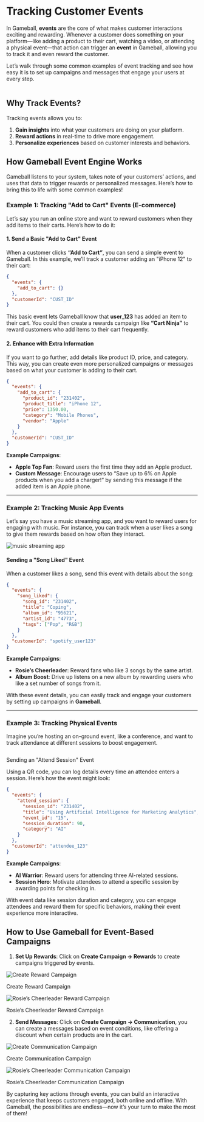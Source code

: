 # Tracking Customer Events

In Gameball, **events** are the core of what makes customer interactions exciting and rewarding. Whenever a customer does something on your platform—like adding a product to their cart, watching a video, or attending a physical event—that action can trigger an **event** in Gameball, allowing you to track it and even reward the customer.

Let’s walk through some common examples of event tracking and see how easy it is to set up campaigns and messages that engage your users at every step.

<Frame><img src="https://873157020-files.gitbook.io/~/files/v0/b/gitbook-x-prod.appspot.com/o/spaces%2FElcuAgxn15Pk6F2fINKe%2Fuploads%2Fxg9SsRnfb2zoYk2DTifn%2Fgameball-events-abstract.png?alt=media&#x26;token=e9758dc1-5f5a-4654-a544-b5a6f59477eb" alt=""><figcaption></figcaption></Frame>

## Why Track Events?

Tracking events allows you to:

1. **Gain insights** into what your customers are doing on your platform.
2. **Reward actions** in real-time to drive more engagement.
3. **Personalize experiences** based on customer interests and behaviors.

## How Gameball Event Engine Works

Gameball listens to your system, takes note of your customers’ actions, and uses that data to trigger rewards or personalized messages. Here’s how to bring this to life with some common examples!

### Example 1: Tracking "Add to Cart" Events (E-commerce)

Let’s say you run an online store and want to reward customers when they add items to their carts. Here’s how to do it:

#### 1. Send a Basic "Add to Cart" Event

When a customer clicks **“Add to Cart”**, you can send a simple event to Gameball. In this example, we’ll track a customer adding an "iPhone 12" to their cart:

```json
{
  "events": {
    "add_to_cart": {}
  },
  "customerId": "CUST_ID"
}
```

This basic event lets Gameball know that **user\_123** has added an item to their cart. You could then create a rewards campaign like **“Cart Ninja”** to reward customers who add items to their cart frequently.

#### 2. Enhance with Extra Information

If you want to go further, add details like product ID, price, and category. This way, you can create even more personalized campaigns or messages based on what your customer is adding to their cart.

```json
{
  "events": {
    "add_to_cart": {
      "product_id": "231402",
      "product_title": "iPhone 12",
      "price": 1350.00,
      "category": "Mobile Phones",
      "vendor": "Apple"
    }
  },
  "customerId": "CUST_ID"
}
```

**Example Campaigns**:

* **Apple Top Fan**: Reward users the first time they add an Apple product.
* **Custom Message**: Encourage users to “Save up to 6% on Apple products when you add a charger!” by sending this message if the added item is an Apple phone.

***

### Example 2: Tracking Music App Events

Let’s say you have a music streaming app, and you want to reward users for engaging with music. For instance, you can track when a user likes a song to give them rewards based on how often they interact.

<Frame><img src="https://873157020-files.gitbook.io/~/files/v0/b/gitbook-x-prod.appspot.com/o/spaces%2FElcuAgxn15Pk6F2fINKe%2Fuploads%2FHC4AjpJRxwuztN5GmndY%2Fsong_liked.avif?alt=media&#x26;token=c9c0f560-0f12-4f35-bc29-4a2d950f3deb" alt="music streaming app"><figcaption></figcaption></Frame>

#### Sending a "Song Liked" Event

When a customer likes a song, send this event with details about the song:

```json
{
  "events": {
    "song_liked": {
      "song_id": "231402",
      "title": "Coping",
      "album_id": "95621",
      "artist_id": "4773",
      "tags": ["Pop", "R&B"]
    }
  },
  "customerId": "spotify_user123"
}
```

**Example Campaigns**:

* **Rosie’s Cheerleader**: Reward fans who like 3 songs by the same artist.
* **Album Boost**: Drive up listens on a new album by rewarding users who like a set number of songs from it.

With these event details, you can easily track and engage your customers by setting up campaigns in **Gameball**.

***

### Example 3: Tracking Physical Events

Imagine you’re hosting an on-ground event, like a conference, and want to track attendance at different sessions to boost engagement.

<Frame><img src="https://content.gitbook.com/content/ElcuAgxn15Pk6F2fINKe/blobs/VxIrG07NTgJwyhwTfydj/Tracking%20Player%20Events%20(2).png" alt=""><figcaption></figcaption></Frame>

Sending an "Attend Session" Event

Using a QR code, you can log details every time an attendee enters a session. Here’s how the event might look:

```json
{
  "events": {
    "attend_session": {
      "session_id": "231402",
      "title": "Using Artificial Intelligence for Marketing Analytics",
      "event_id": "15",
      "session_duration": 90,
      "category": "AI"
    }
  },
  "customerId": "attendee_123"
}
```

**Example Campaigns**:

* **AI Warrior**: Reward users for attending three AI-related sessions.
* **Session Hero**: Motivate attendees to attend a specific session by awarding points for checking in.

With event data like session duration and category, you can engage attendees and reward them for specific behaviors, making their event experience more interactive.

## How to Use Gameball for Event-Based Campaigns

1. **Set Up Rewards**: Click on **Create Campaign → Rewards** to create campaigns triggered by events.

<Frame><img src="https://873157020-files.gitbook.io/~/files/v0/b/gitbook-x-prod.appspot.com/o/spaces%2FElcuAgxn15Pk6F2fINKe%2Fuploads%2Fla6NKYQB2b3Rzxkob8pF%2FReward%20Campaign.gif?alt=media&#x26;token=baf20f23-0656-489e-ba15-b59dc76b2af3" alt="Create Reward Campaign"><figcaption><p>Create Reward Campaign</p></figcaption></Frame>

<Frame><img src="https://873157020-files.gitbook.io/~/files/v0/b/gitbook-x-prod.appspot.com/o/spaces%2FElcuAgxn15Pk6F2fINKe%2Fuploads%2FlD85DmT9pFHDeopXogen%2Fimage.png?alt=media&#x26;token=745a00d2-21a0-412d-ae07-ece6bceb88bb" alt="Rosie’s Cheerleader Reward Campaign"><figcaption><p>Rosie’s Cheerleader Reward Campaign</p></figcaption></Frame>

2. **Send Messages**: Click on **Create Campaign → Communication**, you can create a messages based on event conditions, like offering a discount when certain products are in the cart.

<Frame><img src="https://873157020-files.gitbook.io/~/files/v0/b/gitbook-x-prod.appspot.com/o/spaces%2FElcuAgxn15Pk6F2fINKe%2Fuploads%2Fm1abGtsY94IFu874O4ih%2FCommunication%20Campaign.gif?alt=media&#x26;token=eb1cf869-0a27-4a30-b4d1-e4539fd68bf5" alt="Create Communication Campaign"><figcaption><p>Create Communication Campaign</p></figcaption></Frame>

<Frame><img src="https://873157020-files.gitbook.io/~/files/v0/b/gitbook-x-prod.appspot.com/o/spaces%2FElcuAgxn15Pk6F2fINKe%2Fuploads%2FONlFAXZAOD0mHYb5lWFj%2Fimage.png?alt=media&#x26;token=e2c1ff76-0aa1-497d-ae83-3c2e55141aa8" alt="Rosie’s Cheerleader Communication Campaign"><figcaption><p>Rosie’s Cheerleader Communication Campaign</p></figcaption></Frame>

By capturing key actions through events, you can build an interactive experience that keeps customers engaged, both online and offline. With Gameball, the possibilities are endless—now it’s your turn to make the most of them!